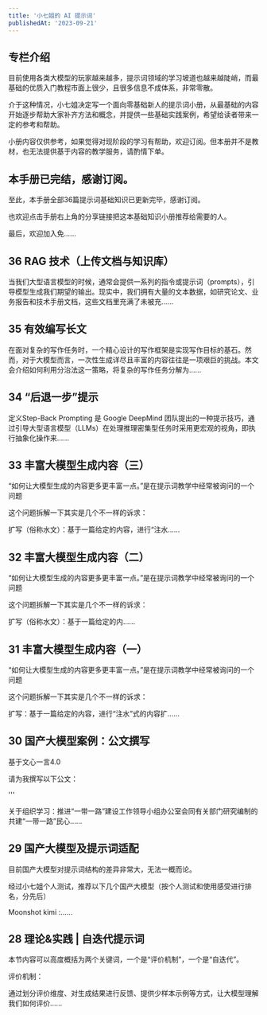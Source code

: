 ```yaml
---
title: '小七姐的 AI 提示词'
publishedAt: '2023-09-21'
---
```


## 专栏介绍

目前使用各类大模型的玩家越来越多，提示词领域的学习坡道也越来越陡峭，而最基础的优质入门教程市面上很少，且很多信息不成体系，非常零散。

介于这种情况，小七姐决定写一个面向零基础新人的提示词小册，从最基础的内容开始逐步帮助大家补齐方法和概念，并提供一些基础实践案例，希望给读者带来一定的参考和帮助。

小册内容仅供参考，如果觉得对现阶段的学习有帮助，欢迎订阅。但本册并不是教材，也无法提供基于内容的教学服务，请酌情下单。



## 本手册已完结，感谢订阅。
至此，本手册全部36篇提示词基础知识已更新完毕，感谢订阅。

也欢迎点击手册右上角的分享链接把这本基础知识小册推荐给需要的人。

最后，欢迎加入免......

## 36 RAG 技术（上传文档与知识库）
当我们大型语言模型的时候，通常会提供一系列的指令或提示词（prompts），引导模型生成我们期望的输出。现实中，我们拥有大量的文本数据，如研究论文、业务报告和技术手册文档，这些文档里充满了未被充......

## 35 有效编写长文
在面对复杂的写作任务时，一个精心设计的写作框架是实现写作目标的基石。然而，对于大模型而言，一次性生成详尽且丰富的内容往往是一项艰巨的挑战。本文会介绍如何利用分治法这一策略，将复杂的写作任务分解为......

## 34 “后退一步”提示
定义Step-Back Prompting 是 Google DeepMind 团队提出的一种提示技巧，通过引导大型语言模型（LLMs）在处理推理密集型任务时采用更宏观的视角，即执行抽象化操作来......

## 33 丰富大模型生成内容（三）
“如何让大模型生成的内容更多更丰富一点。”是在提示词教学中经常被询问的一个问题

这个问题拆解一下其实是几个不一样的诉求：

扩写（俗称水文）：基于一篇给定的内容，进行“注水......

## 32 丰富大模型生成内容（二）
“如何让大模型生成的内容更多更丰富一点。”是在提示词教学中经常被询问的一个问题

这个问题拆解一下其实是几个不一样的诉求：

扩写（俗称水文）：基于一篇给定的内......

## 31 丰富大模型生成内容（一）
“如何让大模型生成的内容更多更丰富一点。”是在提示词教学中经常被询问的一个问题

这个问题拆解一下其实是几个不一样的诉求：

扩写：基于一篇给定的内容，进行“注水”式的内容扩......

## 30 国产大模型案例：公文撰写
基于文心一言4.0

请为我撰写以下公文：

'''

关于组织学习：推进“一带一路”建设工作领导小组办公室会同有关部门研究编制的共建“一带一路”民心......

## 29 国产大模型及提示词适配
目前国产大模型对提示词结构的差异非常大，无法一概而论。

经过小七姐个人测试，推荐以下几个国产大模型（按个人测试和使用感受进行排名，分先后）

Moonshot kimi :......

## 28 理论&amp;实践 | 自迭代提示词
本节内容可以高度概括为两个关键词，一个是“评价机制”，一个是“自迭代”。

评价机制：

通过划分评价维度、对生成结果进行反馈、提供少样本示例等方式，让大模型理解我们如何评价......

